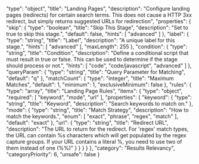   "type": "object",
  "title": "Landing Pages",
  "description": "Configure landing pages (redirects) for certain search terms. This does not cause a HTTP 3xx redirect, but simply returns suggested URLs for redirection",
  "properties": {
    "skip": {
      "type": "boolean",
      "title": "Skip This Stage",
      "description": "Set to true to skip this stage.",
      "default": false,
      "hints": [
        "advanced"
      ]
    },
    "label": {
      "type": "string",
      "title": "Label",
      "description": "A unique label for this stage.",
      "hints": [
        "advanced"
      ],
      "maxLength": 255
    },
    "condition": {
      "type": "string",
      "title": "Condition",
      "description": "Define a conditional script that must result in true or false. This can be used to determine if the stage should process or not.",
      "hints": [
        "code",
        "code/javascript",
        "advanced"
      ]
    },
    "queryParam": {
      "type": "string",
      "title": "Query Parameter for Matching",
      "default": "q"
    },
    "matchCount": {
      "type": "integer",
      "title": "Maximum Matches",
      "default": 1,
      "minimum": 1,
      "exclusiveMinimum": false
    },
    "rules": {
      "type": "array",
      "title": "Landing Page Rules",
      "items": {
        "type": "object",
        "required": [
          "keyword",
          "mode",
          "url"
        ],
        "properties": {
          "keyword": {
            "type": "string",
            "title": "Keyword",
            "description": "Search keywords to match on."
          },
          "mode": {
            "type": "string",
            "title": "Match Strategy",
            "description": "How to match the keywords.",
            "enum": [
              "exact",
              "phrase",
              "regex",
              "match"
            ],
            "default": "exact"
          },
          "url": {
            "type": "string",
            "title": "Redirect URL",
            "description": "The URL to return for the redirect. For 'regex' match types, the URL can contain %s characters which will get populated by the regex capture groups. If your URL contains a literal %, you need to use two of them instead of one (%%)"
          }
        }
      }
    }
  },
  "category": "Results Relevancy",
  "categoryPriority": 6,
  "unsafe": false
}
